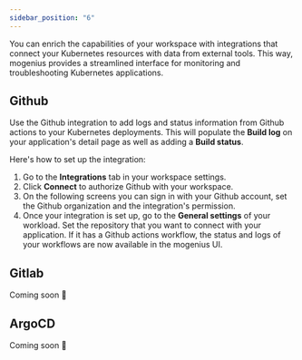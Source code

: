```yaml
---
sidebar_position: "6"
---
```


You can enrich the capabilities of your workspace with integrations that connect your Kubernetes resources with data from external tools. This way, mogenius provides a streamlined interface for monitoring and troubleshooting Kubernetes applications.

## Github

Use the Github integration to add logs and status information from Github actions to your Kubernetes deployments. This will populate the **Build log** on your application's detail page as well as adding a **Build status**.

Here's how to set up the integration:

1. Go to the **Integrations** tab in your workspace settings.
2. Click **Connect** to authorize Github with your workspace.
3. On the following screens you can sign in with your Github account, set the Github organization and the integration's permission.
4. Once your integration is set up, go to the **General settings** of your workload. Set the repository that you want to connect with your application. If it has a Github actions workflow, the status and logs of your workflows are now available in the mogenius UI.

## Gitlab

<Note>
   Coming soon 🚧
</Note>

## ArgoCD

<Note>
  Coming soon 🚧
</Note>